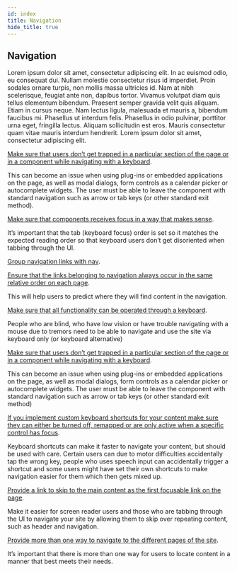 ```yaml
---
id: index
title: Navigation
hide_title: true
---
```



<Card icon="🧭">

## Navigation

Lorem ipsum dolor sit amet, consectetur adipiscing elit. In ac euismod odio, eu consequat dui. Nullam molestie consectetur risus id imperdiet. Proin sodales ornare turpis, non mollis massa ultricies id. Nam at nibh scelerisque, feugiat ante non, dapibus tortor. Vivamus volutpat diam quis tellus elementum bibendum. Praesent semper gravida velit quis aliquam. Etiam in cursus neque. Nam lectus ligula, malesuada et mauris a, bibendum faucibus mi. Phasellus ut interdum felis. Phasellus in odio pulvinar, porttitor urna eget, fringilla lectus. Aliquam sollicitudin est eros. Mauris consectetur quam vitae mauris interdum hendrerit. Lorem ipsum dolor sit amet, consectetur adipiscing elit.

</Card>


<CategoryItem id="avoid-navigation-trap">

[Make sure that users don’t get trapped in a particular section of the page or in a component while navigating with a keyboard](avoid-navigation-trap.md).

This can become an issue when using plug-ins or embedded applications on the page, as well as modal dialogs, form controls as a calendar picker or autocomplete widgets. The user must be able to leave the component with standard navigation such as arrow or tab keys (or other standard exit method).

</CategoryItem>


<CategoryItem id="componentsfocus">

[Make sure that components receives focus in a way that makes sense](components-focus.md).

It’s important that the tab (keyboard focus) order is set so it matches the expected reading order so that keyboard users don’t get disoriented when tabbing through the UI.

</CategoryItem>


<CategoryItem id="link-nav-grouping">

[Group navigation links with nav](link-nav-grouping.md).



</CategoryItem>



<CategoryItem id="nav-links-same-order">

[Ensure that the links belonging to navigation always occur in the same relative order on each page](nav-links-same-order.md).

This will help users to predict where they will find content in the navigation. 

</CategoryItem>


<CategoryItem id="full-keyboard-interactions">

[Make sure that all functionality can be operated through a keyboard](full-keyboard-interactions.md).

People who are blind, who have low vision or have trouble navigating with a mouse due to tremors need to be able to navigate and use the site via keyboard only (or keyboard alternative) 

</CategoryItem>


<CategoryItem id="avoid-navigation-trap">

[Make sure that users don’t get trapped in a particular section of the page or in a component while navigating with a keyboard](avoid-navigation-trap.md).

This can become an issue when using plug-ins or embedded applications on the page, as well as modal dialogs, form controls as a calendar picker or autocomplete widgets. The user must be able to leave the component with standard navigation such as arrow or tab keys (or other standard exit method)

</CategoryItem>


<CategoryItem id="keyboard-shortcuts">

[If you implement custom keyboard shortcuts for your content make sure they can either be turned off, remapped or are only active when a specific control has focus](keyboard-shortcuts.md).

Keyboard shortcuts can make it faster to navigate your content, but should be used with care. Certain users can due to motor difficulties accidentally tap the wrong key, people who uses speech input can accidentally trigger a shortcut and some users might have set their own shortcuts to make navigation easier for them which then gets mixed up.

</CategoryItem>


<CategoryItem id="link-to-main-content">

[Provide a link to skip to the main content as the first focusable link on the page](keyboard-shortcuts.md).

Make it easier for screen reader users and those who are tabbing through the UI to navigate your site by allowing them to skip over repeating content, such as header and navigation.

</CategoryItem>


<CategoryItem id="more-ways-navigation">

[Provide more than one way to navigate to the different pages of the site](more-ways-navigation.md).

It’s important that there is more than one way for users to locate content in a manner that best meets their needs.

</CategoryItem>
